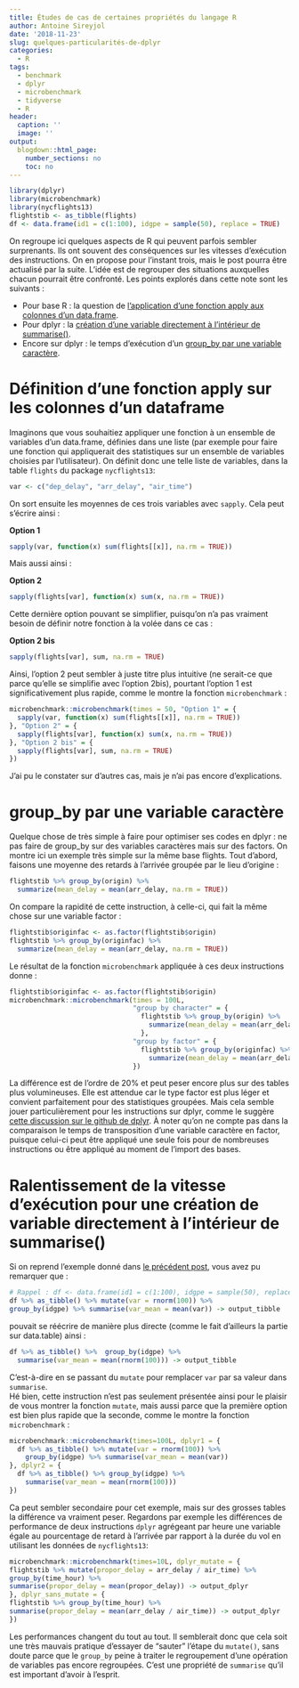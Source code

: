 ```yaml
---
title: Études de cas de certaines propriétés du langage R
author: Antoine Sireyjol
date: '2018-11-23'
slug: quelques-particularités-de-dplyr
categories:
  - R
tags:
  - benchmark
  - dplyr
  - microbenchmark
  - tidyverse
  - R
header:
  caption: ''
  image: ''
output:
  blogdown::html_page:
    number_sections: no
    toc: no
---
```



```r
library(dplyr)
library(microbenchmark)
library(nycflights13)
flightstib <- as_tibble(flights)
df <- data.frame(id1 = c(1:100), idgpe = sample(50), replace = TRUE)
```

On regroupe ici quelques aspects de R qui peuvent parfois sembler surprenants. Ils ont souvent des conséquences sur les vitesses d'exécution des instructions. On en propose pour l'instant trois, mais le post pourra être actualisé par la suite. L'idée est de regrouper des situations auxquelles chacun pourrait être confronté. Les points explorés dans cette note sont les suivants :  

* Pour base R : la question de [l'application d'une fonction apply aux colonnes d'un data.frame][Définition d'une fonction apply sur les colonnes d'un dataframe].
* Pour dplyr : la [création d'une variable directement à l'intérieur de summarise()][Ralentissement de la vitesse d'exécution pour une création de variable directement à l'intérieur de summarise()].
* Encore sur dplyr : le temps d'exécution d'un [group_by par une variable caractère][group_by par une variable caractère].

# Définition d'une fonction apply sur les colonnes d'un dataframe
Imaginons que vous souhaitiez appliquer une fonction à un ensemble de variables d'un data.frame, définies dans une liste (par exemple pour faire une fonction qui appliquerait des statistiques sur un ensemble de variables choisies par l'utilisateur). On définit donc une telle liste de variables, dans la table `flights` du package `nycflights13`: 

```r
var <- c("dep_delay", "arr_delay", "air_time")
```

On sort ensuite les moyennes de ces trois variables avec `sapply`. Cela peut s'écrire ainsi :  
  
**Option 1**
```r
sapply(var, function(x) sum(flights[[x]], na.rm = TRUE))
```
Mais aussi ainsi :  
  
**Option 2**
```r
sapply(flights[var], function(x) sum(x, na.rm = TRUE))
```
Cette dernière option pouvant se simplifier, puisqu'on n'a pas vraiment besoin de définir notre fonction à la volée dans ce cas :  
  
**Option 2 bis**
```r
sapply(flights[var], sum, na.rm = TRUE)
```
Ainsi, l'option 2 peut sembler à juste titre plus intuitive (ne serait-ce que parce qu'elle se simplifie avec l'option 2bis), pourtant l'option 1 est significativement plus rapide, comme le montre la fonction `microbenchmark` :
```r
microbenchmark::microbenchmark(times = 50, "Option 1" = {
  sapply(var, function(x) sum(flights[[x]], na.rm = TRUE))
}, "Option 2" = {
  sapply(flights[var], function(x) sum(x, na.rm = TRUE))
}, "Option 2 bis" = {
  sapply(flights[var], sum, na.rm = TRUE)
})
```
J'ai pu le constater sur d'autres cas, mais je n'ai pas encore d'explications.

# group_by par une variable caractère

Quelque chose de très simple à faire pour optimiser ses codes en dplyr : ne pas faire de group_by sur des variables caractères mais sur des factors. On montre ici un exemple très simple sur la même base flights. Tout d'abord, faisons une moyenne des retards à l'arrivée groupée par le lieu d'origine : 
```r
flightstib %>% group_by(origin) %>% 
  summarize(mean_delay = mean(arr_delay, na.rm = TRUE))
```
On compare la rapidité de cette instruction, à celle-ci, qui fait la même chose sur une variable factor : 
```r
flightstib$originfac <- as.factor(flightstib$origin)
flightstib %>% group_by(originfac) %>% 
  summarize(mean_delay = mean(arr_delay, na.rm = TRUE))
```
Le résultat de la fonction `microbenchmark` appliquée à ces deux instructions donne : 
```r
flightstib$originfac <- as.factor(flightstib$origin)
microbenchmark::microbenchmark(times = 100L, 
                               "group by character" = {
                                 flightstib %>% group_by(origin) %>% 
                                   summarize(mean_delay = mean(arr_delay, na.rm = TRUE))
                                 },
                               "group by factor" = {
                                 flightstib %>% group_by(originfac) %>% 
                                   summarize(mean_delay = mean(arr_delay, na.rm = TRUE))
                               })
```
La différence est de l'ordre de 20% et peut peser encore plus sur des tables plus volumineuses. Elle est attendue car le type factor est plus léger et convient parfaitement pour des statistiques groupées. Mais cela semble jouer particulièrement pour les instructions sur dplyr, comme le suggère [cette discussion sur le github de dplyr](https://github.com/tidyverse/dplyr/issues/2198). À noter qu'on ne compte pas dans la comparaison le temps de transposition d'une variable caractère en factor, puisque celui-ci peut être appliqué une seule fois pour de nombreuses instructions ou être appliqué au moment de l'import des bases. 

# Ralentissement de la vitesse d'exécution pour une création de variable directement à l'intérieur de summarise()
Si on reprend l'exemple donné dans [le précédent post](https://antoinesir.netlify.com/post/vitesses-d-agr%C3%A9gation-de-data-table-et-dplyr/), vous avez pu remarquer que :
```r
# Rappel : df <- data.frame(id1 = c(1:100), idgpe = sample(50), replace = TRUE)
df %>% as_tibble() %>% mutate(var = rnorm(100)) %>% 
group_by(idgpe) %>% summarise(var_mean = mean(var)) -> output_tibble
```
pouvait se réécrire de manière plus directe (comme le fait d'ailleurs la partie sur data.table) ainsi : 
```r
df %>% as_tibble() %>%  group_by(idgpe) %>% 
  summarise(var_mean = mean(rnorm(100))) -> output_tibble
```
C'est-à-dire en se passant du `mutate` pour remplacer `var` par sa valeur dans `summarise`.  
Hé bien, cette instruction n'est pas seulement présentée ainsi pour le plaisir de vous montrer la fonction `mutate`, mais aussi parce que la première option est bien plus rapide que la seconde, comme le montre la fonction `microbenchmark` : 

```r
microbenchmark::microbenchmark(times=100L, dplyr1 = {
  df %>% as_tibble() %>% mutate(var = rnorm(100)) %>% 
    group_by(idgpe) %>% summarise(var_mean = mean(var)) 
}, dplyr2 = {
  df %>% as_tibble() %>% group_by(idgpe) %>% 
    summarise(var_mean = mean(rnorm(100))) 
})
```

Ca peut sembler secondaire pour cet exemple, mais sur des grosses tables la différence va vraiment peser. Regardons par exemple les différences de performance de deux instructions `dplyr` agrégeant par heure une variable égale au pourcentage de retard à l'arrivée par rapport à la durée du vol en utilisant les données de `nycflights13`: 

```r
microbenchmark::microbenchmark(times=10L, dplyr_mutate = {
flightstib %>% mutate(propor_delay = arr_delay / air_time) %>% 
group_by(time_hour) %>% 
summarise(propor_delay = mean(propor_delay)) -> output_dplyr 
}, dplyr_sans_mutate = {
flightstib %>% group_by(time_hour) %>% 
summarise(propor_delay = mean(arr_delay / air_time)) -> output_dplyr 
})
```
Les performances changent du tout au tout. Il semblerait donc que cela soit une très mauvais pratique d'essayer de "sauter" l'étape du `mutate()`, sans doute parce que le `group_by` peine à traiter le regroupement d'une opération de variables pas encore regroupées. C'est une propriété de `summarise` qu'il est important d'avoir à l'esprit.
